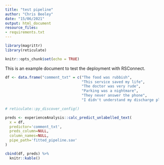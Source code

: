 ```yaml
---
title: "test pipeline"
author: "Chris Beeley"
date: "15/06/2021"
output: html_document
resource_files:
- requirements.txt
---
```


```r

library(magrittr)
library(reticulate)

knitr::opts_chunk$set(echo = TRUE)
```

This is an example document to test the deployment with RSConnect.

```r

df <- data.frame("comment_txt" = c("The food was rubbish", 
                                   "This service saved my life",
                                   "The doctor was very rude",
                                   "Parking was a nightmare",
                                   "They never answer the phone",
                                   "I didn't understand my discharge plan"))

# reticulate::py_discover_config()

preds <- experienceAnalysis::calc_predict_unlabelled_text(
  x = df,
  predictor='comment_txt',
  preds_column=NULL,
  column_names=NULL,
  pipe_path='fitted_pipeline.sav'
)

cbind(df, preds) %>% 
  knitr::kable()

```

